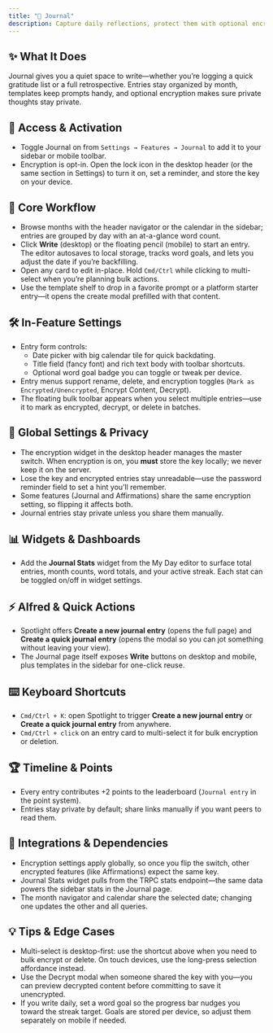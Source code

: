 ```yaml
---
title: "📓 Journal"
description: Capture daily reflections, protect them with optional encryption, and pull insights from monthly stats
---
```


## ✨ What It Does

Journal gives you a quiet space to write—whether you’re logging a quick gratitude list or a full retrospective. Entries stay organized by month, templates keep prompts handy, and optional encryption makes sure private thoughts stay private.

## 🚪 Access & Activation

- Toggle Journal on from `Settings → Features → Journal` to add it to your sidebar or mobile toolbar.
- Encryption is opt-in. Open the lock icon in the desktop header (or the same section in Settings) to turn it on, set a reminder, and store the key on your device.

## 🧭 Core Workflow

- Browse months with the header navigator or the calendar in the sidebar; entries are grouped by day with an at-a-glance word count.
- Click **Write** (desktop) or the floating pencil (mobile) to start an entry. The editor autosaves to local storage, tracks word goals, and lets you adjust the date if you’re backfilling.
- Open any card to edit in-place. Hold `Cmd/Ctrl` while clicking to multi-select when you’re planning bulk actions.
- Use the template shelf to drop in a favorite prompt or a platform starter entry—it opens the create modal prefilled with that content.

## 🛠️ In-Feature Settings

- Entry form controls:
  - Date picker with big calendar tile for quick backdating.
  - Title field (fancy font) and rich text body with toolbar shortcuts.
  - Optional word goal badge you can toggle or tweak per device.
- Entry menus support rename, delete, and encryption toggles (`Mark as Encrypted/Unencrypted`, Encrypt Content, Decrypt).
- The floating bulk toolbar appears when you select multiple entries—use it to mark as encrypted, decrypt, or delete in batches.

## 🔐 Global Settings & Privacy

- The encryption widget in the desktop header manages the master switch. When encryption is on, you **must** store the key locally; we never keep it on the server.
- Lose the key and encrypted entries stay unreadable—use the password reminder field to set a hint you’ll remember.
- Some features (Journal and Affirmations) share the same encryption setting, so flipping it affects both.
- Journal entries stay private unless you share them manually.

## 📊 Widgets & Dashboards

- Add the **Journal Stats** widget from the My Day editor to surface total entries, month counts, word totals, and your active streak. Each stat can be toggled on/off in widget settings.

## ⚡ Alfred & Quick Actions

- Spotlight offers **Create a new journal entry** (opens the full page) and **Create a quick journal entry** (opens the modal so you can jot something without leaving your view).
- The Journal page itself exposes **Write** buttons on desktop and mobile, plus templates in the sidebar for one-click reuse.

## ⌨️ Keyboard Shortcuts

- `Cmd/Ctrl + K`: open Spotlight to trigger **Create a new journal entry** or **Create a quick journal entry** from anywhere.
- `Cmd/Ctrl + click` on an entry card to multi-select it for bulk encryption or deletion.

## 🏆 Timeline & Points

- Every entry contributes +2 points to the leaderboard (`Journal entry` in the point system).
- Entries stay private by default; share links manually if you want peers to read them.

## 🔗 Integrations & Dependencies

- Encryption settings apply globally, so once you flip the switch, other encrypted features (like Affirmations) expect the same key.
- Journal Stats widget pulls from the TRPC stats endpoint—the same data powers the sidebar stats in the Journal page.
- The month navigator and calendar share the selected date; changing one updates the other and all queries.

## 💡 Tips & Edge Cases

- Multi-select is desktop-first: use the shortcut above when you need to bulk encrypt or delete. On touch devices, use the long-press selection affordance instead.
- Use the Decrypt modal when someone shared the key with you—you can preview decrypted content before committing to save it unencrypted.
- If you write daily, set a word goal so the progress bar nudges you toward the streak target. Goals are stored per device, so adjust them separately on mobile if needed.
